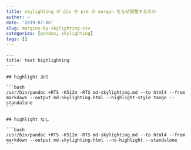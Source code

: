 ```yaml
---
title: skylighting が div や pre の margin をなぜ調整するのか
author: ~
date: '2019-07-06'
slug: margins-by-skylighting-css
categories: [pandoc, skylighting]
tags: []
---
```




````
---
title: test highlighting
---

## highlight あり

```bash
/usr/bin/pandoc +RTS -K512m -RTS md-skylighting.md --to html4 --from markdown --output md-skylighting.html --highlight-style tango --standalone
```

## highlight なし

```bash
/usr/bin/pandoc +RTS -K512m -RTS md-skylighting.md --to html4 --from markdown --output md-skylighting.html --no-highlight --standalone
```
````
